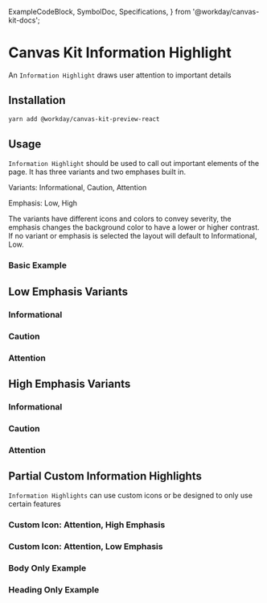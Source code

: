   ExampleCodeBlock,
  SymbolDoc,
  Specifications,
} from '@workday/canvas-kit-docs';


<Meta of={InformationHighlight} />

# Canvas Kit Information Highlight

An `Information Highlight` draws user attention to important details

## Installation

```sh
yarn add @workday/canvas-kit-preview-react
```

## Usage
`Information Highlight` should be used to call out important elements of the page. It has three variants and two emphases
built in.

Variants: Informational, Caution, Attention

Emphasis: Low, High

The variants have different icons and colors to convey severity, the emphasis changes the background color to have a
lower or higher contrast. If no variant or emphasis is selected the layout will default to Informational, Low.

### Basic Example
<ExampleCodeBlock code={Basic} />


## Low Emphasis Variants

### Informational
<ExampleCodeBlock code={InformationalLow} />

### Caution
<ExampleCodeBlock code={CautionLow} />

### Attention
<ExampleCodeBlock code={AttentionLow} />

## High Emphasis Variants

### Informational
<ExampleCodeBlock code={InformationalHigh} />

### Caution
<ExampleCodeBlock code={CautionHigh} />

### Attention
<ExampleCodeBlock code={AttentionHigh} />

## Partial Custom Information Highlights

`Information Highlights` can use custom icons or be designed to only use certain features

### Custom Icon: Attention, High Emphasis
<ExampleCodeBlock code={IconAttentionHigh} />

### Custom Icon: Attention, Low Emphasis
<ExampleCodeBlock code={IconAttentionLow} />

### Body Only Example
<ExampleCodeBlock code={Body} />

### Heading Only Example
<ExampleCodeBlock code={Heading} />






